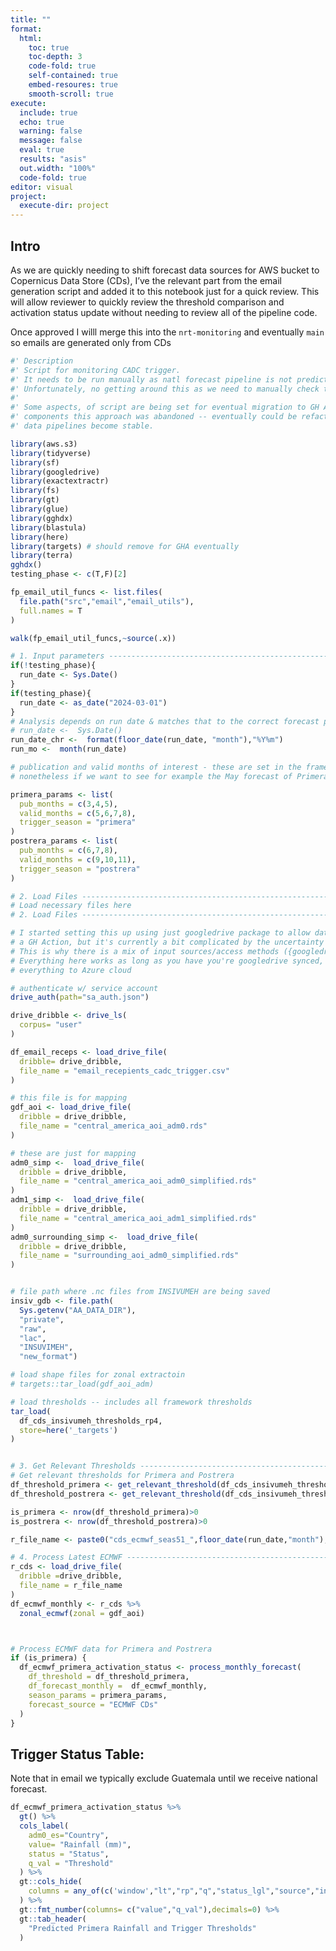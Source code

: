 ```yaml
---
title: ""
format:
  html:
    toc: true
    toc-depth: 3
    code-fold: true
    self-contained: true
    embed-resoures: true
    smooth-scroll: true
execute:
  include: true
  echo: true
  warning: false
  message: false
  eval: true
  results: "asis"
  out.width: "100%"
  code-fold: true
editor: visual
project:
  execute-dir: project
---
```


## Intro

As we are quickly needing to shift forecast data sources for AWS bucket to Copernicus Data Store (CDs), I've the relevant part from the email generation script and added it to this notebook just for a quick review. This will allow reviewer to quickly review the threshold comparison and activation status update without needing to review all of the pipeline code. 

Once approved I willl merge this into the `nrt-monitoring` and eventually `main` so emails are generated only from CDs

```r
#' Description
#' Script for monitoring CADC trigger.
#' It needs to be run manually as natl forecast pipeline is not predictable.
#' Unfortunately, no getting around this as we need to manually check this data everytime.
#' 
#' Some aspects, of script are being set for eventual migration to GH Action, but in other
#' components this approach was abandoned -- eventually could be refactored to GH Action if
#' data pipelines become stable.

library(aws.s3)
library(tidyverse)
library(sf)
library(googledrive)
library(exactextractr)
library(fs)
library(gt)
library(glue)
library(gghdx)
library(blastula)
library(here)
library(targets) # should remove for GHA eventually
library(terra)
gghdx()
testing_phase <- c(T,F)[2]

fp_email_util_funcs <- list.files(
  file.path("src","email","email_utils"),
  full.names = T
)

walk(fp_email_util_funcs,~source(.x))

# 1. Input parameters --------------------------------------------------------
if(!testing_phase){
  run_date <- Sys.Date()
}
if(testing_phase){
  run_date <- as_date("2024-03-01")  
}
# Analysis depends on run date & matches that to the correct forecast publication
# run_date <-  Sys.Date()
run_date_chr <-  format(floor_date(run_date, "month"),"%Y%m")
run_mo <-  month(run_date)

# publication and valid months of interest - these are set in the framework and should not be changed
# nonetheless if we want to see for example the May forecast of Primera for experimentation we can adjust here

primera_params <- list(
  pub_months = c(3,4,5),
  valid_months = c(5,6,7,8),
  trigger_season = "primera"
)
postrera_params <- list(
  pub_months = c(6,7,8),
  valid_months = c(9,10,11),
  trigger_season = "postrera"
)

# 2. Load Files --------------------------------------------------------------
# Load necessary files here
# 2. Load Files --------------------------------------------------------------

# I started setting this up using just googledrive package to allow data to be passed over during 
# a GH Action, but it's currently a bit complicated by the uncertainty of INSIVUMEH data.
# This is why there is a mix of input sources/access methods ({googledrive}, googledrive file paths, AWS).
# Everything here works as long as you have you're googledrive synced, but if pipeline is ever made secure we can transfer 
# everything to Azure cloud

# authenticate w/ service account
drive_auth(path="sa_auth.json")

drive_dribble <- drive_ls(
  corpus= "user"
)

df_email_receps <- load_drive_file(
  dribble= drive_dribble,
  file_name = "email_recepients_cadc_trigger.csv"
)

# this file is for mapping
gdf_aoi <- load_drive_file(
  dribble = drive_dribble,
  file_name = "central_america_aoi_adm0.rds"
)

# these are just for mapping
adm0_simp <-  load_drive_file(
  dribble = drive_dribble,
  file_name = "central_america_aoi_adm0_simplified.rds"
)
adm1_simp <-  load_drive_file(
  dribble = drive_dribble,
  file_name = "central_america_aoi_adm1_simplified.rds"
)
adm0_surrounding_simp <-  load_drive_file(
  dribble = drive_dribble,
  file_name = "surrounding_aoi_adm0_simplified.rds"
)


# file path where .nc files from INSIVUMEH are being saved
insiv_gdb <- file.path(
  Sys.getenv("AA_DATA_DIR"),
  "private",
  "raw",
  "lac",
  "INSUVIMEH",
  "new_format")

# load shape files for zonal extractoin
# targets::tar_load(gdf_aoi_adm)

# load thresholds -- includes all framework thresholds
tar_load(
  df_cds_insivumeh_thresholds_rp4,
  store=here('_targets')
)


# 3. Get Relevant Thresholds ------------------------------------------------
# Get relevant thresholds for Primera and Postrera
df_threshold_primera <- get_relevant_threshold(df_cds_insivumeh_thresholds_rp4, run_date, primera_params)
df_threshold_postrera <- get_relevant_threshold(df_cds_insivumeh_thresholds_rp4, run_date, postrera_params)

is_primera <- nrow(df_threshold_primera)>0
is_postrera <- nrow(df_threshold_postrera)>0

r_file_name <- paste0("cds_ecmwf_seas51_",floor_date(run_date,"month"),"_aoi.tif")

# 4. Process Latest ECMWF ---------------------------------------------------
r_cds <- load_drive_file(
  dribble =drive_dribble,
  file_name = r_file_name
)
df_ecmwf_monthly <- r_cds %>% 
  zonal_ecmwf(zonal = gdf_aoi)



# Process ECMWF data for Primera and Postrera
if (is_primera) {
  df_ecmwf_primera_activation_status <- process_monthly_forecast(
    df_threshold = df_threshold_primera,
    df_forecast_monthly =  df_ecmwf_monthly,
    season_params = primera_params,
    forecast_source = "ECMWF CDs"
  )
}

```


## Trigger Status Table:

Note that in email we typically exclude Guatemala until we receive national forecast.

```r
df_ecmwf_primera_activation_status %>% 
  gt() %>% 
  cols_label(
    adm0_es="Country",
    value= "Rainfall (mm)",
    status = "Status",
    q_val = "Threshold"
  ) %>% 
  gt::cols_hide(
    columns = any_of(c('window',"lt","rp","q","status_lgl","source","include","forecast_source","pub_date"))
  ) %>% 
  gt::fmt_number(columns= c("value","q_val"),decimals=0) %>% 
  gt::tab_header(
    "Predicted Primera Rainfall and Trigger Thresholds"
  )
```

